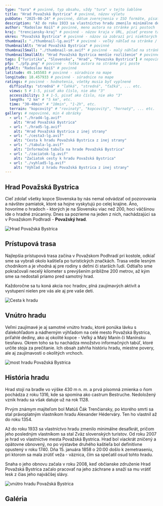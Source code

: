 ```yaml
---
type: "tura" # povinné, typ obsahu, vždy "tura" v tejto šablóne
title: "Hrad Považská Bystrica" # povinné, názov výletu
pubDate: "2025-08-24" # povinné, dátum zverejnenia v ISO formáte, písať presne tak ako v šablóne - YYYY-MM-DD
description: "Až do roku 1933 sa vlastníctvo hradu zmenilo minimálne desaťkrát, pričom jeho posledným vlastníkom sa stal Zväz slovenských turistov. Od roku 2007 je hrad vo vlastníctve mesta Považská Bystrica. Hrad bol viackrát zničený a opätovne obnovený, no po výstavbe druhého kaštieľa bol definitívne opustený v roku 1740." # povinné, krátky popis výletu, max 350 znakov, min 200 znakov, môžeš zobrať prvých 350 znakov z textu
author: "Radoslav Koiš" # povinné, meno autora na stránke pri postoch
kraj: "trenciansky-kraj" # povinné - názov kraja v URL, písať presne tak ako podľa šablony "trenciansky-kraj" etc.
okres: "Považská Bystrica" # povinné - názov sa zobrazí pri niektorých postoch
thumbnail: "./thumbnail-lg.avif" # povinné - veľký náhľad na stránke / hero v homepage
thumbnailAlt: "Hrad Považská Bystrica" # povinné
thumbnailSmall: "./thumbnail-sm.avif" # povinné - malý náhľad na stránke
thumbnailSmallAlt: "Hrad Považská Bystrica menšie rozlíšenie" # povinné
tags: ["Turistika", "Slovensko", "Hrad", "Povazska Bystrica"] # nepovinné, nikde sa nezobrazia, ale pomôžu s SEO, písať bez diakrit
pfp: "./pfp.png" # povinné - fotka autora na stránke pri poste
pfpAlt: "Radoslav Koiš" # povinné
latitude: 49.145503 # povinné - súradnice na mape
longitude: 18.457933 # povinné - súradnice na mape
ratings: # povinné - hodnotenia, všetky musia byť vyplnené
  difficulty: "stredná" # "ľahká", "stredná", "ťažká", ... etc.
  views: 5 # 1-5, pisať ako číslo, nie ako "3"
  accessibility: 3 # 1-5, pisať ako číslo, nie ako "3"
  length: "2 km" # "5 km", etc.
  time: "30-40min" # "10min", "1-2h", etc.
  terrain: "kopcovitý" # "rovinatý", "kopcovitý", "hornatý", ... etc.
gallery: # nepovinné, min 4 obrázky
  - url: "./hrad4-lg.avif"
    alt: "Hrad Považská Bystrica"
  - url: "./hrad5-lg.avif"
    alt: "Hrad Považská Bystrica z inej strany"
  - url: "./cesta3-lg.avif"
    alt: "Cesta k hradu Považská Bystrica z inej strany"
  - url: "./tabula-lg.avif"
    alt: "Informačná tabuľa na hrade Považská Bystrica"
  - url: "./zaciatok-lg.avif"
    alt: "Začiatok cesty k hradu Považská Bystrica"
  - url: "./vyhlad5-lg.avif"
    alt: "Výhľad z hradu Považská Bystrica z inej strany"
---
```


## Hrad Považská Bystrica

Cieľ zdolať všetky kopce Slovenska by nás nemal odvádzať od pozorovania a návštev pamiatok, ktoré sa hojne vyskytujú po celej krajine. Áno, hovoríme o hradoch - ktorých je na Slovensku viac než 200, hoci väčšinou ide o hradné zrúcaniny. Dnes sa pozrieme na jeden z nich, nachádzajúci sa v Považskom Podhradí - **Považský hrad**.

![Hrad Považská Bystrica](./hrad2-lg.avif)

## Prístupová trasa

Najlepšia prístupová trasa začína v Považskom Podhradí pri kostole, odkiaľ sme sa vybrali okolo kaštieľa po turistických značkách. Trasa vedie lesným chodníkom a je vhodná aj pre rodiny s deťmi či starších ľudí. Odtiaľto sme pokračovali necelý kilometer s prevýšením približne 200 metrov, až kým sme sa nedostali priamo pred samotný hrad.

<Aside type="tip" title="Rada pre Vás!">
  Každoročne sa tu koná akcia noc hradov, plná zaujímavých aktivít a vystupení
  nielen pre vás ale aj pre vaše deti.
</Aside>

![Cesta k hradu](./cesta2-lg.avif)

## Vnútro hradu

Veľmi zaujímavé je aj samotné vnútro hradu, ktoré ponúka lávku s ďalekohľadom a nádherným výhľadom na celé mesto Považská Bystrica, priľahlé dediny, ako aj okolité kopce - Veľký a Malý Manín či Manínsku tiesňavu. Okrem toho sa tu nachádza množstvo informačných tabúľ, ktoré určite stoja za prečítanie. Ich obsah zahŕňa históriu hradu, miestne povery, ale aj zaujímavosti o okolitých vrchoch.

![most hradu Považská Bystrica](./most-lg.avif)

## História hradu

Hrad stojí na bradle vo výške 430 m n. m. a prvá písomná zmienka o ňom pochádza z roku 1316, kde sa spomína ako castrum Bestruche. Nedoložený vznik hradu sa však datuje už na rok 1128.

Prvým známym majiteľom bol Matúš Čák Trenčiansky, po ktorého smrti sa stal právoplatným vlastníkom hradu Alexander Héderváry. Ten ho vlastnil až do roku 1354.

Až do roku 1933 sa vlastníctvo hradu zmenilo minimálne desaťkrát, pričom jeho posledným vlastníkom sa stal Zväz slovenských turistov. Od roku 2007 je hrad vo vlastníctve mesta Považská Bystrica. Hrad bol viackrát zničený a opätovne obnovený, no po výstavbe druhého kaštieľa bol definitívne opustený v roku 1740. Dňa 15. januára 1858 o 20:00 došlo k zemetraseniu, pri ktorom sa mala zrútiť veža - väznica, čím sa spečatil osud tohto hradu.

Snaha o jeho obnovu začala v roku 2008, keď občianske združenie Hrad Považská Bystrica začalo pracovať na jeho záchrane a snaží sa mu vrátiť lesk z čias jeho najväčšej slávy.

![vnútro hradu Považská Bystrica](./hrad2-lg.avif)

## Galéria
